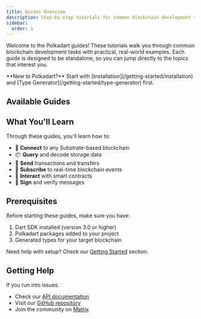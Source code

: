```yaml
---
title: Guides Overview
description: Step-by-step tutorials for common blockchain development tasks with Polkadart
sidebar:
  order: 1
---
```



Welcome to the Polkadart guides! These tutorials walk you through common blockchain development tasks with practical, real-world examples. Each guide is designed to be standalone, so you can jump directly to the topics that interest you.

<Aside type="tip">
  **New to Polkadart?** Start with [Installation](/getting-started/installation) and [Type Generator](/getting-started/type-generator) first.
</Aside>

## Available Guides

<CardGrid>
	<LinkCard
		title="Listen to blocks"
		href="/guides/listen-blocks"
		description="Listen to blocks being created in the chain in real-time"
	></LinkCard>
	<LinkCard
		title="Listen to Balance Changes"
		href="/guides/listen-balances"
		description="Monitor wallet balance changes in real-time"
	></LinkCard>
	<LinkCard
		title="Read Storage Data"
		href="/guides/read-storage"
		description="Query and decode any data stored on the blockchain"
	></LinkCard>
	<LinkCard
		title="Make a Transfer"
		href="/guides/make-transfer"
		description="Send tokens from one wallet to another"
	></LinkCard>
	<LinkCard
		title="Smart Contract Interaction"
		href="/guides/contracts-interaction"
		description="Deploy and interact with ink! smart contracts"
	></LinkCard>
	<LinkCard
		title="Use Metadata Hash"
		href="/guides/use-metadata-hash"
		description="Verify chain metadata integrity and compatibility"
	></LinkCard>
</CardGrid>

## What You'll Learn

Through these guides, you'll learn how to:

- 🔗 **Connect** to any Substrate-based blockchain
- 📦 **Query** and decode storage data
- 💸 **Send** transactions and transfers
- 👀 **Subscribe** to real-time blockchain events
- 📝 **Interact** with smart contracts
- 🔐 **Sign** and verify messages

## Prerequisites

Before starting these guides, make sure you have:

1. Dart SDK installed (version 3.0 or higher)
2. Polkadart packages added to your project
3. Generated types for your target blockchain

Need help with setup? Check our [Getting Started](/getting-started/installation) section.

## Getting Help

If you run into issues:

- Check our [API documentation](/api/overview)
- Visit our [GitHub repository](https://github.com/leonardocustodio/polkadart)
- Join the community on [Matrix](https://matrix.to/#/#polkadart:matrix.org)
